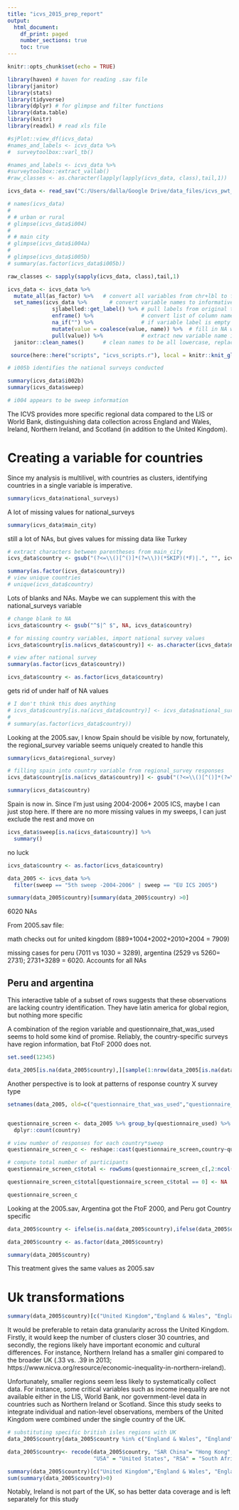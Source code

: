 ```yaml
---
title: "icvs_2015_prep_report"
output:
  html_document:
    df_print: paged
    number_sections: true
    toc: true
---
```


```r
knitr::opts_chunk$set(echo = TRUE)

library(haven) # haven for reading .sav file
library(janitor)
library(stats)
library(tidyverse)
library(dplyr) # for glimpse and filter functions
library(data.table)
library(knitr)
library(readxl) # read xls file

#sjPlot::view_df(icvs_data)
#names_and_labels <- icvs_data %>%
#  surveytoolbox::varl_tb()

#names_and_labels <- icvs_data %>%
#surveytoolbox::extract_vallab()
#raw_classes <- as.character(lapply(lapply(icvs_data, class),tail,1))

icvs_data <- read_sav("C:/Users/dalla/Google Drive/data_files/icvs_pwt_swiid/data/ICVS2015_2b.sav")  # Reading data

# names(icvs_data)
# 
# # urban or rural
# glimpse(icvs_data$i004)
# 
# # main city
# glimpse(icvs_data$i004a)
# 
# glimpse(icvs_data$i005b)
# summary(as.factor(icvs_data$i005b))
```


```r
raw_classes <- sapply(sapply(icvs_data, class),tail,1)

icvs_data <- icvs_data %>% 
  mutate_all(as_factor) %>%   # convert all variables from chr+lbl to fct type          
  set_names(icvs_data %>%       # convert variable names to informative labels
              sjlabelled::get_label() %>% # pull labels from original tibble
              enframe() %>%               # convert list of column names to a new tibble
              na_if("") %>%               # if variable label is empty string, convert to NA
              mutate(value = coalesce(value, name)) %>%  # fill in NA with original if missing
              pull(value)) %>%            # extract new variable name into a character vector
  janitor::clean_names()      # clean names to be all lowercase, replacing spaces with "_"     

```

```r
 source(here::here("scripts", "icvs_scripts.r"), local = knitr::knit_global())
```

```r
# i005b identifies the national surveys conducted

summary(icvs_data$i002b)
summary(icvs_data$sweep)

# i004 appears to be sweep information
```



The ICVS provides more specific regional data compared to the LIS or World Bank, distinguishing data collection across England and Wales, Ireland, Northern Ireland, and Scotland (in addition to the United Kingdom).



# Creating a variable for countries 

Since my analysis is multilivel, with countries as clusters, identifying countries in a single variable is imperative.

```r
summary(icvs_data$national_surveys)
```

A lot of missing values for national_surveys

```r
summary(icvs_data$main_city)
```

still a lot of NAs, but gives values for missing data like Turkey

```r
# extract characters between parentheses from main_city
icvs_data$country <- gsub("(?<=\\()[^()]*(?=\\))(*SKIP)(*F)|.", "", icvs_data$main_city, perl=T)

summary(as.factor(icvs_data$country))
# view unique countries
# unique(icvs_data$country)
```

Lots of blanks and NAs. Maybe we can supplement this with the national_surveys variable

```r
# change blank to NA
icvs_data$country <- gsub("^$|^ $", NA, icvs_data$country)

# for missing country variables, import national survey values
icvs_data$country[is.na(icvs_data$country)] <- as.character(icvs_data$national_surveys[is.na(icvs_data$country)])

# view after national survey
summary(as.factor(icvs_data$country))

icvs_data$country <- as.factor(icvs_data$country)
```

gets rid of under half of NA values

```r
# I don't think this does anything
# icvs_data$country[is.na(icvs_data$country)] <- icvs_data$national_surveys[is.na(icvs_data$country)]
# 
# summary(as.factor(icvs_data$country))
```

Looking at the 2005.sav, I know Spain should be visible by now, fortunately, the regional_survey variable seems uniquely created to handle this

```r
summary(icvs_data$regional_survey)

# filling spain into country variable from regional_survey responses
icvs_data$country[is.na(icvs_data$country)] <- gsub("(?<=\\()[^()]*(?=\\))(*SKIP)(*F)|.", "", icvs_data$regional_survey[is.na(icvs_data$country)], perl=T)
```

```r
summary(icvs_data$country)
```

Spain is now in. Since I'm just using 2004-2006+ 2005 ICS, maybe I can just stop here. If there are no more missing values in my sweeps, I can just exclude the rest and move on

```r
icvs_data$sweep[is.na(icvs_data$country)] %>%
  summary()

```

no luck

```r
icvs_data$country <- as.factor(icvs_data$country)

data_2005 <- icvs_data %>%
  filter(sweep == "5th sweep -2004-2006" | sweep == "EU ICS 2005") 

summary(data_2005$country)[summary(data_2005$country) >0]
```

6020 NAs

From 2005.sav file:

math checks out for united kingdom (889+1004+2002+2010+2004 = 7909)

missing cases for peru (7011 vs 1030 = 3289), argentina (2529 vs 5260= 2731);  2731+3289 = 6020. Accounts for all NAs


## Peru and argentina

This interactive table of a subset of rows suggests that these observations are lacking country identification. They have latin america for global region, but nothing more specific 

A combination of the region variable and questionnaire_that_was_used seems to hold some kind of promise. Reliably, the country-specific surveys have region information, bat FtoF 2000 does not.

```r
set.seed(12345) 

data_2005[is.na(data_2005$country),][sample(1:nrow(data_2005[is.na(data_2005$country),]), 30), ]

```


Another perspective is to look at patterns of response country X survey type

```r
setnames(data_2005, old=c("questionnaire_that_was_used","questionnaire_was_based_on"), new=c("questionnaire_used","questionnaire_based_on"), skip_absent=TRUE)


questionnaire_screen <- data_2005 %>% group_by(questionnaire_used) %>% 
  dplyr::count(country)

# view number of responses for each country*sweep
questionnaire_screen_c <- reshape::cast(questionnaire_screen,country~questionnaire_used)

# compute total number of participants
questionnaire_screen_c$total <- rowSums(questionnaire_screen_c[,2:ncol(questionnaire_screen_c)], na.rm=TRUE)

questionnaire_screen_c$total[questionnaire_screen_c$total == 0] <- NA

questionnaire_screen_c

```

Looking at the 2005.sav, Argentina got the FtoF 2000, and Peru got Country specific

```r
data_2005$country <- ifelse(is.na(data_2005$country),ifelse(data_2005$questionnaire_used == "FtoF 2000", "Argentina",ifelse(data_2005$questionnaire_used == "Country specific", "Peru",NA)),as.character(data_2005$country))

data_2005$country <- as.factor(data_2005$country)

summary(data_2005$country)
```

This treatment gives the same values as 2005.sav



# Uk transformations


```r
summary(data_2005$country)[c("United Kingdom","England & Wales", "England", "Northern Ireland", "Scotland", "Ireland")]
```


It would be preferable to retain data granularity across the United Kingdom. Firstly, it would keep the number of clusters closer 30 countries, and secondly, the regions likely have important economic and cultural differences. For instance, Northern Ireland has a smaller gini compared to the broader UK (.33 vs. .39 in 2013; https://www.nicva.org/resource/economic-inequality-in-northern-ireland).

Unfortunately, smaller regions seem less likely to systematically collect data. For instance, some critical variables such as income inequality are not available either in the LIS, World Bank, nor government-level data in countries such as Northern Ireland or Scotland. Since this study seeks to integrate individual and nation-level observations, members of the United Kingdom were combined under the single country of the UK.

```r
# substituting specific british isles regions with UK
data_2005$country[data_2005$country %in% c("England & Wales", "England", "Northern Ireland", "Scotland")] <- "United Kingdom"

data_2005$country<- recode(data_2005$country, "SAR China"= "Hong Kong",
                           "USA" = "United States", "RSA" = "South Africa")
```


```r
summary(data_2005$country)[c("United Kingdom","England & Wales", "England", "Northern Ireland", "Scotland", "Ireland")]
sum(summary(data_2005$country)>0)
```

Notably, Ireland is not part of the UK, so has better data coverage and is left separately for this study



